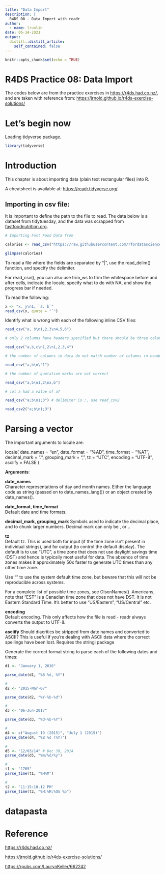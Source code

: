 ```yaml
---
title: "Data Import"
description: |
  R4DS 08 - Data Import with readr
author:
  - name: lruolin
date: 05-14-2021
output:
  distill::distill_article:
    self_contained: false
---
```



```r
knitr::opts_chunk$set(echo = TRUE)
```

# R4DS Practice 08: Data Import

The codes below are from the practice exercises in <https://r4ds.had.co.nz/>, and are taken with reference from: <https://jrnold.github.io/r4ds-exercise-solutions/>

# Let's begin now

Loading tidyverse package. 

```r
library(tidyverse)
```

# Introduction

This chapter is about importing data (plain text rectangular files) into R. 

A cheatsheet is available at: <https://readr.tidyverse.org/>

## Importing in csv file:

It is important to define the path to the file to read. The data below is a dataset from tidytuesday, and the data was scrapped from [fastfoodnutrition.org](https://fastfoodnutrition.org/). 

```r
# Importing Fast Food Data from

calories <- read_csv("https://raw.githubusercontent.com/rfordatascience/tidytuesday/master/data/2018/2018-09-04/fastfood_calories.csv")

glimpse(calories)
```

To read a file where the fields are separated by "|", use the read_delim() function, and specify the delimiter. 

For read_csv(), you can also use trim_ws to trim the whitespace before and after cells, indicate the locale, specify what to do with NA, and show the progress bar if needed. 

To read the following:

```r
x <- "x, y\n1, `a, b`"
read_csv(x, quote = "`")


```

Identify what is wrong with each of the following inline CSV files:

```r
read_csv("a, b\n1,2,3\n4,5,6")

# only 2 columns have headers specified but there should be three column headers

```


```r
read_csv("a,b,c\n1,2\n1,2,3,4")

# the number of columns in data do not match number of columns in headers
```

```r
read_csv("a,b\n\"1")

# the number of quotation marks are not correct
```

```r
read_csv("a,b\n1,2\na,b")

# col a had a value of a?
```
```r
read_csv("a;b\n1;3") # delimiter is ;, use read_csv2

read_csv2("a;b\n1;3")
```

# Parsing a vector

The important arguments to locale are:

locale(
  date_names = "en",
  date_format = "%AD",
  time_format = "%AT",
  decimal_mark = ".",
  grouping_mark = ",",
  tz = "UTC",
  encoding = "UTF-8",
  asciify = FALSE
)

**Arguments**: 

**date_names**	
Character representations of day and month names. Either the language code as string (passed on to date_names_lang()) or an object created by date_names().

**date_format, time_format**	
Default date and time formats.

**decimal_mark, grouping_mark**	
Symbols used to indicate the decimal place, and to chunk larger numbers. Decimal mark can only be , or ..

**tz**	
Default tz. This is used both for input (if the time zone isn't present in individual strings), and for output (to control the default display). The default is to use "UTC", a time zone that does not use daylight savings time (DST) and hence is typically most useful for data. The absence of time zones makes it approximately 50x faster to generate UTC times than any other time zone.

Use "" to use the system default time zone, but beware that this will not be reproducible across systems.

For a complete list of possible time zones, see OlsonNames(). Americans, note that "EST" is a Canadian time zone that does not have DST. It is not Eastern Standard Time. It's better to use "US/Eastern", "US/Central" etc.

**encoding**	
Default encoding. This only affects how the file is read - readr always converts the output to UTF-8.

**asciify**	
Should diacritics be stripped from date names and converted to ASCII? This is useful if you're dealing with ASCII data where the correct spellings have been lost. Requires the stringi package


Generate the correct format string to parse each of the following dates and times:

```r
d1 <- "January 1, 2010"

parse_date(d1, "%B %d, %Y")

#
d2 <- "2015-Mar-07"

parse_date(d2, "%Y-%b-%d")

#
d3 <- "06-Jun-2017"

parse_date(d3, "%d-%b-%Y")

#
d4 <- c("August 19 (2015)", "July 1 (2015)")
parse_date(d4, "%B %d (%Y)")

#
d5 <- "12/03/14" # Dec 30, 2014
parse_date(d5, "%m/%d/%y")

#
t1 <- "1705"
parse_time(t1, "%H%M")

#
t2 <- "11:15:10.12 PM"
parse_time(t2, "%H:%M:%OS %p")

```



# datapasta

# Reference
<https://r4ds.had.co.nz/>

<https://jrnold.github.io/r4ds-exercise-solutions/>

<https://rpubs.com/LaurynKeller/662242>


